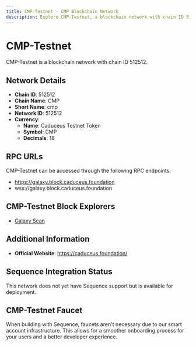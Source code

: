 ```yaml
--- 
title: CMP-Testnet - CMP Blockchain Network
description: Explore CMP-Testnet, a blockchain network with chain ID 512512. Learn about its native currency, Caduceus Testnet Token, and how to interact with the network.
---
```


# CMP-Testnet

CMP-Testnet is a blockchain network with chain ID 512512.

## Network Details

- **Chain ID**: 512512
- **Chain Name**: CMP
- **Short Name**: cmp
- **Network ID**: 512512
- **Currency**: 
  - **Name**: Caduceus Testnet Token
  - **Symbol**: CMP
  - **Decimals**: 18

## RPC URLs

CMP-Testnet can be accessed through the following RPC endpoints:

- https://galaxy.block.caduceus.foundation
- wss://galaxy.block.caduceus.foundation

## CMP-Testnet Block Explorers

- [Galaxy Scan](https://galaxy.scan.caduceus.foundation)

## Additional Information

- **Official Website**: https://caduceus.foundation/

## Sequence Integration Status

This network does not yet have Sequence support but is available for deployment.

## CMP-Testnet Faucet

When building with Sequence, faucets aren't necessary due to our smart account infrastructure. This allows for a smoother onboarding process for your users and a better developer experience.

